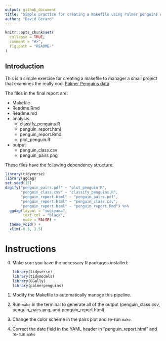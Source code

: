 ```yaml
---
output: github_document
title: "Simple practice for creating a makefile using Palmer penguins data"
author: "David Gerard"
---
```


<!-- README.md is generated from README.Rmd. Please edit that file -->

```r
knitr::opts_chunk$set(
  collapse = TRUE,
  comment = "#>",
  fig.path = "README-"
)
```

## Introduction

This is a simple exercise for creating a makefile to manager a small project that examines the really cool [Palmer Penguins data](https://allisonhorst.github.io/palmerpenguins/).

The files in the final report are:

- Makefile
- Readme.Rmd
- Readme.md
- analysis
    - classify_penguins.R
    - penguin_report.html
    - penguin_report.Rmd
    - plot_penguin.R
- output
    - penguin_class.csv
    - penguin_pairs.png

These files have the following dependency structure:

```r
library(tidyverse)
library(ggdag)
set.seed(15)
dagify("penguin_pairs.pdf" ~ "plot_penguin.R",
       "penguin_class.csv" ~ "classify_penguins.R",
       "penguin_report.html" ~ "penguin_pairs.pdf",
       "penguin_report.html" ~ "penguin_class.csv",
       "penguin_report.html" ~ "penguin_report.Rmd") %>%
  ggdag(layout = "sugiyama",
        text_col = "black",
        node = FALSE) +
  theme_void() +
  xlim(-0.5, 2.5)
```

# Instructions

0. Make sure you have the necessary R packages installed:

    ```r
    library(tidyverse)
    library(tidymodels)
    library(GGally)
    library(palmerpenguins)
    ```

1. Modify the Makefile to automatically manage this pipeline.

2. Run `make` in the terminal to generate all of the output (penguin_class.csv, penguin_pairs.png, and penguin_report.html)

3. Change the color scheme in the pairs plot and re-run `make`.

4. Correct the date field in the YAML header in "penguin_report.html" and re-run `make`

